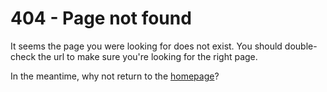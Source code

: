 # 404 - Page not found

It seems the page you were looking for does not exist. You should double-check the url to make sure you're looking for the right page.

In the meantime, why not return to the [homepage](/)?
